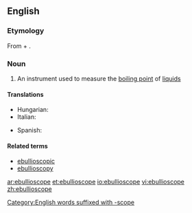 ==English==

===Etymology===
From {{etyl|la|en}} {{term|ebullire|ēbullīre|lang=la}} + {{term|-scope}}.

===Noun===
{{en-noun}}

# {{context|physics}} An instrument used to measure the [[boiling point]] of [[liquid]]s

====Translations====
{{trans-top|an instrument used to measure the boiling point of liquids}}
* Hungarian: {{t+|hu|ebullioszkóp}}
* Italian: {{t-|it|ebullioscopio|m}}
{{trans-mid}}
* Spanish: {{t-|es|ebulloscopía|f}}
{{trans-bottom}}

====Related terms====
* [[ebullioscopic]]
* [[ebullioscopy]]

[[Category:English words suffixed with -scope]]

[[ar:ebullioscope]]
[[et:ebullioscope]]
[[io:ebullioscope]]
[[vi:ebullioscope]]
[[zh:ebullioscope]]